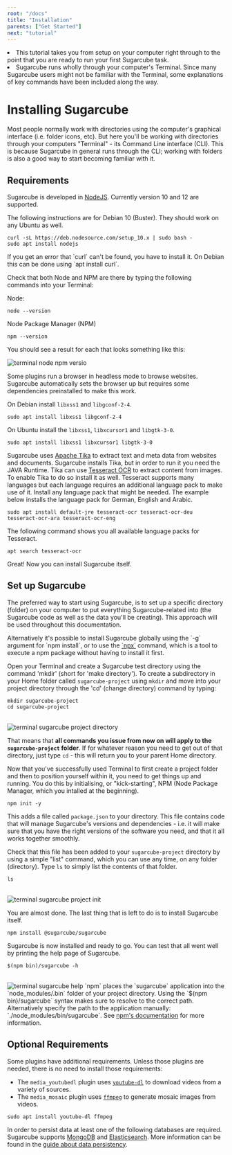 ```yaml
---
root: "/docs"
title: "Installation"
parents: ["Get Started"]
next: "tutorial"
---
```



<Synopsis>
<li>This tutorial takes you from setup on your computer right through to the point that you are ready to run your first Sugarcube task.</li>
<li>Sugarcube runs wholly through your computer's Terminal. Since many Sugarcube users might not be familiar with the Terminal, some explanations of key commands have been included along the way.</li>
</Synopsis>

# Installing Sugarcube

Most people normally work with directories using the computer's graphical interface (i.e. folder icons, etc). But here you'll be working with directories through your computers "Terminal" - its Command Line interface (CLI). This is because Sugarcube in general runs through the CLI; working with folders is also a good way to start becoming familiar with it.

## Requirements

Sugarcube is developed in [NodeJS](https://https://nodejs.org). Currently version 10 and 12 are supported.

The following instructions are for Debian 10 (Buster). They should work on any Ubuntu as well.

```shell
curl -sL https://deb.nodesource.com/setup_10.x | sudo bash -
sudo apt install nodejs
```

<Note>
If you get an error that `curl` can't be found, you have to install it. On Debian this can be done using `apt install curl`.
</Note>

Check that both Node and NPM are there by typing the following commands into your Terminal:

Node:

```shell
node --version
```

Node Package Manager (NPM)

```shell
npm --version
```

You should see a result for each that looks something like this:

<img src="../assets/node-version-check.svg" alt="terminal node npm versio" />

Some plugins run a browser in headless mode to browse websites. Sugarcube automatically sets the browser up but requires some dependencies preinstalled to make this work.

On Debian install `libxss1` and `libgconf-2-4`.

```shell
sudo apt install libxss1 libgconf-2-4
```

On Ubuntu install the `libxss1`, `libxcursor1` and `libgtk-3-0`.

```shell
sudo apt install libxss1 libxcursor1 libgtk-3-0
```

Sugarcube uses [Apache Tika](https://tika.apache.org/) to extract text and meta data from websites and documents. Sugarcube installs Tika, but in order to run it you need the JAVA Runtime. Tika can use [Tesseract OCR](https://github.com/tesseract-ocr/tesseract) to extract content from images. To enable Tika to do so install it as well. Tesseract supports many languages but each language requires an additional language pack to make use of it. Install any language pack that might be needed. The example below installs the language pack for German, English and Arabic.

```shell
sudo apt install default-jre tesseract-ocr tesseract-ocr-deu tesseract-ocr-ara tesseract-ocr-eng
```

The following command shows you all available language packs for Tesseract.

```shell
apt search tesseract-ocr
```

Great! Now you can install Sugarcube itself.

## Set up Sugarcube

The preferred way to start using Sugarcube, is to set up a specific directory (folder) on your computer to put everything Sugarcube-related into (the Sugarcube code as well as the data you'll be creating). This approach will be used throughout this documentation.

<Note>
Alternatively it's possible to install Sugarcube globally using the `-g` argument for `npm install`, or to use the <a href="https://www.npmjs.com/package/npx">`npx`</a> command, which is a tool to execute a npm package without having to install it first.
</Note>

Open your Terminal and create a Sugarcube test directory using the command 'mkdir' (short for 'make directory'). To create a subdirectory in your Home folder called `sugarcube-project` using `mkdir` and move into your project directory through the 'cd' (change directory) command by typing:

```shell
mkdir sugarcube-project
cd sugarcube-project
```

<br />

<img src="../assets/sugarcube-project-directory.svg" alt="terminal sugarcube project directory" />

That means that **all commands you issue from now on will apply to the `sugarcube-project` folder**. If for whatever reason you need to get out of that directory, just type `cd` - this will return you to your parent Home directory.

Now that you've successfully used Terminal to first create a project folder and then to position yourself within it, you need to get things up and running.  You do this by initialising, or "kick-starting", NPM (Node Package Manager, which you intalled at the beginning).

```shell
npm init -y
```

This adds a file called `package.json` to your directory. This file contains code that will manage Sugarcube's versions and dependencies - i.e. it will make sure that you have the right versions of the software you need, and that it all works together smoothly.

Check that this file has been added to your `sugarcube-project` directory by using a simple "list" command, which you can use any time, on any folder (directory). Type `ls` to simply list the contents of that folder.

```shell
ls
```

<br />

<img src="../assets/npm-init.svg" alt="terminal sugarcube project init" />

You are almost done. The last thing that is left to do is to install Sugarcube itself.

```shell
npm install @sugarcube/sugarcube
```

Sugarcube is now installed and ready to go. You can test that all went well by printing the help page of Sugarcube.

```shell
$(npm bin)/sugarcube -h
```

<br />

<img src="../assets/sugarcube-help.svg" alt="terminal sugarcube help" />

<Note>
`npm` places the `sugarcube` application into the `node_modules/.bin` folder of your project directory. Using the `$(npm bin)/sugarcube` syntax makes sure to resolve to the correct path. Alternatively specify the path to the application manually: `./node_modules/bin/sugarcube`. See <a href="https://docs.npmjs.com/cli/bin.html">npm's documentation</a> for more information.
</Note>

## Optional Requirements

Some plugins have additional requirements. Unless those plugins are needed, there is no need to install those requirements:

- The `media_youtubedl` plugin uses [`youtube-dl`](https://ytdl-org.github.io/youtube-dl/index.html) to download videos from a variety of sources.
- The `media_mosaic` plugin uses [`ffmpeg`](https://www.ffmpeg.org/) to generate mosaic images from videos.


```shell
sudo apt install youtube-dl ffmpeg
```

In order to persist data at least one of the following databases are required. Sugarcube supports [MongoDB](https://www.mongodb.com/) and [Elasticsearch](https://www.elastic.co/products/elasticsearch). More information can be found in the [guide about data persistency](/docs/data-persistence).
